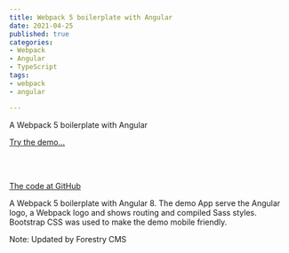 ```yaml
---
title: Webpack 5 boilerplate with Angular
date: 2021-04-25
published: true
categories:
- Webpack
- Angular
- TypeScript
tags:
- webpack
- angular

---
```

A Webpack 5 boilerplate with Angular

<a href="https://webpack5angular.persteenolsen.com/" target="_blank">Try the demo...</a>

<br /><br />

<a href="https://github.com/persteenolsen/webpack-5-angular-boilerplate" target="_blank">The code at GitHub</a>

A Webpack 5 boilerplate with Angular 8. The demo App serve the Angular logo, a Webpack logo and shows routing and compiled Sass styles. Bootstrap CSS was used to make the demo mobile friendly.

Note: Updated by Forestry CMS